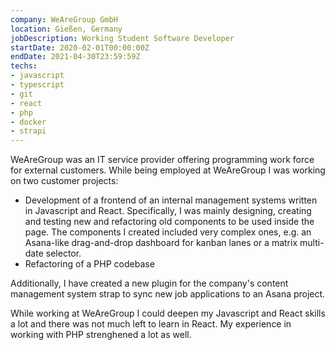 ---
company: WeAreGroup GmbH
location: Gießen, Germany
jobDescription: Working Student Software Developer
startDate: 2020-02-01T00:00:00Z
endDate: 2021-04-30T23:59:59Z
techs:
- javascript
- typescript
- git
- react
- php
- docker
- strapi
---
WeAreGroup was an IT service provider offering programming work force for external customers. While being employed at WeAreGroup I was working on two customer projects:
- Development of a frontend of an internal management systems written in Javascript and React. Specifically, I was mainly designing, creating and testing new and refactoring old components to be used inside the page. The components I created included very complex ones, e.g. an Asana-like drag-and-drop dashboard for kanban lanes or a matrix multi-date selector.
- Refactoring of a PHP codebase

Additionally, I have created a new plugin for the company's content management system strap to sync new job applications to an Asana project.

While working at WeAreGroup I could deepen my Javascript and React skills a lot and there was not much left to learn in React. My experience in working with PHP strenghened a lot as well.
